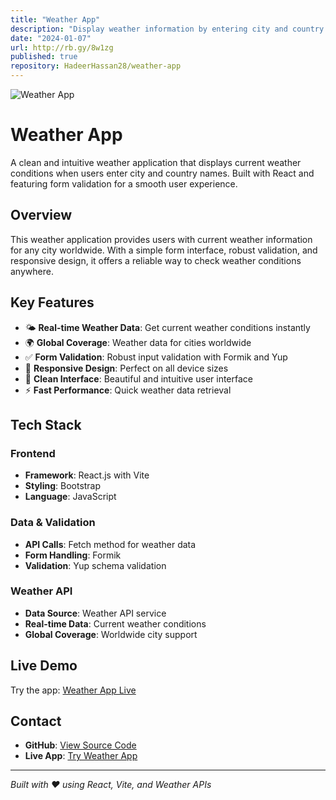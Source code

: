 ```yaml
---
title: "Weather App"
description: "Display weather information by entering city and country names with form validation"
date: "2024-01-07"
url: http://rb.gy/8w1zg
published: true
repository: HadeerHassan28/weather-app
---
```


![Weather App](/project-imges/SyncWeatherApp.png)

# Weather App

A clean and intuitive weather application that displays current weather conditions when users enter city and country names. Built with React and featuring form validation for a smooth user experience.

## Overview

This weather application provides users with current weather information for any city worldwide. With a simple form interface, robust validation, and responsive design, it offers a reliable way to check weather conditions anywhere.

## Key Features

- 🌤️ **Real-time Weather Data**: Get current weather conditions instantly
- 🌍 **Global Coverage**: Weather data for cities worldwide
- ✅ **Form Validation**: Robust input validation with Formik and Yup
- 📱 **Responsive Design**: Perfect on all device sizes
- 🎨 **Clean Interface**: Beautiful and intuitive user interface
- ⚡ **Fast Performance**: Quick weather data retrieval

## Tech Stack

### Frontend
- **Framework**: React.js with Vite
- **Styling**: Bootstrap
- **Language**: JavaScript

### Data & Validation
- **API Calls**: Fetch method for weather data
- **Form Handling**: Formik
- **Validation**: Yup schema validation

### Weather API
- **Data Source**: Weather API service
- **Real-time Data**: Current weather conditions
- **Global Coverage**: Worldwide city support

## Live Demo

Try the app: [Weather App Live](http://rb.gy/8w1zg)

## Contact

- **GitHub**: [View Source Code](http://rb.gy/8w1zg)
- **Live App**: [Try Weather App](http://rb.gy/8w1zg)

---

*Built with ❤️ using React, Vite, and Weather APIs*